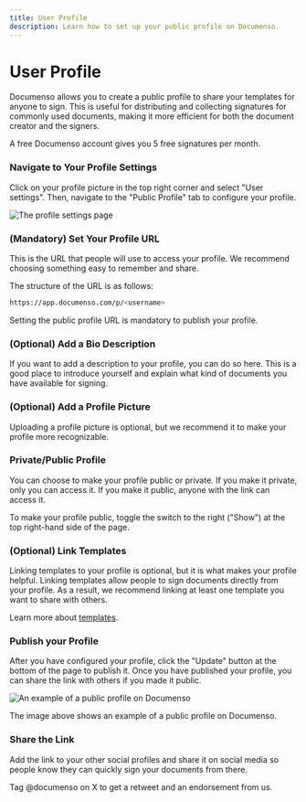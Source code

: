 ```yaml
---
title: User Profile
description: Learn how to set up your public profile on Documenso.
---
```



# User Profile

Documenso allows you to create a public profile to share your templates for anyone to sign. This is useful for distributing and collecting signatures for commonly used documents, making it more efficient for both the document creator and the signers.

<Callout type="info">A free Documenso account gives you 5 free signatures per month.</Callout>

<Steps>

### Navigate to Your Profile Settings

Click on your profile picture in the top right corner and select "User settings". Then, navigate to the "Public Profile" tab to configure your profile.

![The profile settings page](/public-profile/documenso-public-profile-settings.webp)

### (Mandatory) Set Your Profile URL

This is the URL that people will use to access your profile. We recommend choosing something easy to remember and share.

The structure of the URL is as follows:

```bash
https://app.documenso.com/p/<username>
```

Setting the public profile URL is mandatory to publish your profile.

### (Optional) Add a Bio Description

If you want to add a description to your profile, you can do so here. This is a good place to introduce yourself and explain what kind of documents you have available for signing.

### (Optional) Add a Profile Picture

Uploading a profile picture is optional, but we recommend it to make your profile more recognizable.

### Private/Public Profile

You can choose to make your profile public or private. If you make it private, only you can access it. If you make it public, anyone with the link can access it.

To make your profile public, toggle the switch to the right ("Show") at the top right-hand side of the page.

### (Optional) Link Templates

Linking templates to your profile is optional, but it is what makes your profile helpful. Linking templates allow people to sign documents directly from your profile. As a result, we recommend linking at least one template you want to share with others.

Learn more about [templates](/users/templates).

### Publish your Profile

After you have configured your profile, click the "Update" button at the bottom of the page to publish it. Once you have published your profile, you can share the link with others if you made it public.

![An example of a public profile on Documenso](/direct-links/documenso-profile.webp)

The image above shows an example of a public profile on Documenso.

### Share the Link

Add the link to your other social profiles and share it on social media so people know they can quickly sign your documents from there.

<Callout>Tag @documenso on X to get a retweet and an endorsement from us.</Callout>

</Steps>
